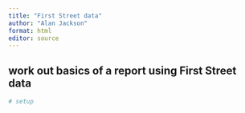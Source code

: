 ```yaml
---
title: "First Street data"
author: "Alan Jackson"
format: html
editor: source
---
```


##   work out basics of a report using First Street data


```r
# setup


```










